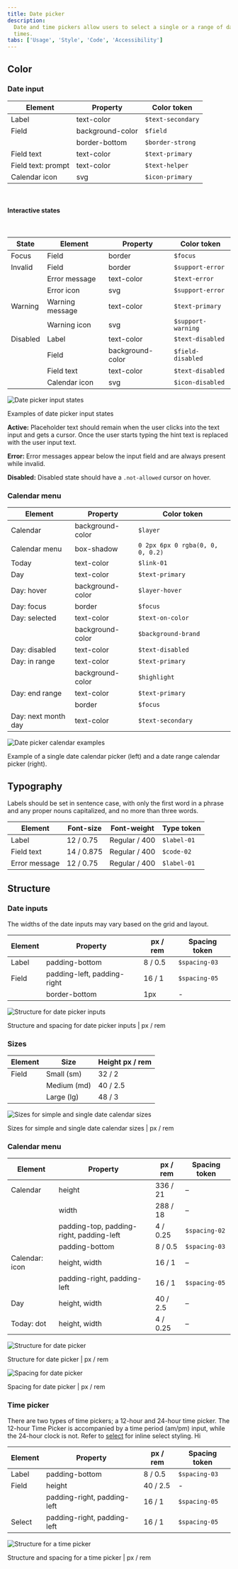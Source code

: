 ```yaml
---
title: Date picker
description:
  Date and time pickers allow users to select a single or a range of dates and
  times.
tabs: ['Usage', 'Style', 'Code', 'Accessibility']
---
```


## Color

### Date input

| Element            | Property         | Color token       |
| ------------------ | ---------------- | ----------------- |
| Label              | text-color       | `$text-secondary` |
| Field              | background-color | `$field`          |
|                    | border-bottom    | `$border-strong`  |
| Field text         | text-color       | `$text-primary`   |
| Field text: prompt | text-color       | `$text-helper`    |
| Calendar icon      | svg              | `$icon-primary`   |

<br />

#### Interactive states

<br />

| State    | Element         | Property         | Color token        |
| -------- | --------------- | ---------------- | ------------------ |
| Focus    | Field           | border           | `$focus`           |
| Invalid  | Field           | border           | `$support-error`   |
|          | Error message   | text-color       | `$text-error`      |
|          | Error icon      | svg              | `$support-error`   |
| Warning  | Warning message | text-color       | `$text-primary`    |
|          | Warning icon    | svg              | `$support-warning` |
| Disabled | Label           | text-color       | `$text-disabled`   |
|          | Field           | background-color | `$field-disabled`  |
|          | Field text      | text-color       | `$text-disabled`   |
|          | Calendar icon   | svg              | `$icon-disabled`   |

<Row>
<Column colLg={8}>

![Date picker input states](images/date-picker-style-6.png)

</Column>
</Row>

<Caption>Examples of date picker input states</Caption>

**Active:** Placeholder text should remain when the user clicks into the text
input and gets a cursor. Once the user starts typing the hint text is replaced
with the user input text.

**Error:** Error messages appear below the input field and are always present
while invalid.

**Disabled:** Disabled state should have a `.not-allowed` cursor on hover.

### Calendar menu

| Element             | Property         | Color token                      |
| ------------------- | ---------------- | -------------------------------- |
| Calendar            | background-color | `$layer`                         |
| Calendar menu       | box-shadow       | `0 2px 6px 0 rgba(0, 0, 0, 0.2)` |
| Today               | text-color       | `$link-01`                       |
| Day                 | text-color       | `$text-primary`                  |
| Day: hover          | background-color | `$layer-hover`                   |
| Day: focus          | border           | `$focus`                         |
| Day: selected       | text-color       | `$text-on-color`                 |
|                     | background-color | `$background-brand`              |
| Day: disabled       | text-color       | `$text-disabled`                 |
| Day: in range       | text-color       | `$text-primary`                  |
|                     | background-color | `$highlight`                     |
| Day: end range      | text-color       | `$text-primary`                  |
|                     | border           | `$focus`                         |
| Day: next month day | text-color       | `$text-secondary`                |

<Row>
<Column colLg={12}>

![Date picker calendar examples](images/date-picker-style-1.png)

</Column>
</Row>

<Caption>
  Example of a single date calendar picker (left) and a date range calendar
  picker (right).
</Caption>

## Typography

Labels should be set in sentence case, with only the first word in a phrase and
any proper nouns capitalized, and no more than three words.

| Element       | Font-size  | Font-weight   | Type token  |
| ------------- | ---------- | ------------- | ----------- |
| Label         | 12 / 0.75  | Regular / 400 | `$label-01` |
| Field text    | 14 / 0.875 | Regular / 400 | `$code-02`  |
| Error message | 12 / 0.75  | Regular / 400 | `$label-01` |

## Structure

### Date inputs

The widths of the date inputs may vary based on the grid and layout.

| Element | Property                    | px / rem | Spacing token |
| ------- | --------------------------- | -------- | ------------- |
| Label   | padding-bottom              | 8 / 0.5  | `$spacing-03` |
| Field   | padding-left, padding-right | 16 / 1   | `$spacing-05` |
|         | border-bottom               | 1px      | -             |

<div className="image--fixed">

![Structure for date picker inputs](images/date-picker-style-4.png)

</div>

<Caption>Structure and spacing for date picker inputs | px / rem</Caption>

### Sizes

| Element | Size        | Height px / rem |
| ------- | ----------- | --------------- |
| Field   | Small (sm)  | 32 / 2          |
|         | Medium (md) | 40 / 2.5        |
|         | Large (lg)  | 48 / 3          |

<div className="image--fixed">

![Sizes for simple and single date calendar sizes](images/date-picker-style-size.png)

</div>

<Caption>Sizes for simple and single date calendar sizes | px / rem</Caption>

### Calendar menu

| Element        | Property                                 | px / rem | Spacing token |
| -------------- | ---------------------------------------- | -------- | ------------- |
| Calendar       | height                                   | 336 / 21 | –             |
|                | width                                    | 288 / 18 | –             |
|                | padding-top, padding-right, padding-left | 4 / 0.25 | `$spacing-02` |
|                | padding-bottom                           | 8 / 0.5  | `$spacing-03` |
| Calendar: icon | height, width                            | 16 / 1   | –             |
|                | padding-right, padding-left              | 16 / 1   | `$spacing-05` |
| Day            | height, width                            | 40 / 2.5 | –             |
| Today: dot     | height, width                            | 4 / 0.25 | –             |

<div className="image--fixed">

![Structure for date picker](images/date-picker-style-2.png)

</div>

<Caption>Structure for date picker | px / rem</Caption>

<div className="image--fixed">

![Spacing for date picker](images/date-picker-style-3.png)

</div>

<Caption>Spacing for date picker | px / rem</Caption>

### Time picker

There are two types of time pickers; a 12-hour and 24-hour time picker. The
12-hour Time Picker is accompanied by a time period (am/pm) input, while the
24-hour clock is not. Refer to [select](/components/select/code) for inline
select styling. Hi

| Element | Property                    | px / rem | Spacing token |
| ------- | --------------------------- | -------- | ------------- |
| Label   | padding-bottom              | 8 / 0.5  | `$spacing-03` |
| Field   | height                      | 40 / 2.5 | -             |
|         | padding-right, padding-left | 16 / 1   | `$spacing-05` |
| Select  | padding-right, padding-left | 16 / 1   | `$spacing-05` |

<div className="image--fixed">

![Structure for a time picker](images/time-picker-style-1.png)

</div>

<Caption>Structure and spacing for a time picker | px / rem</Caption>
